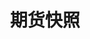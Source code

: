 ---
title: '期货快照'
openapi: '/api-reference/market-data/futures/zh/openapi.yaml GET /market-data/v1/futures/snapshot'
---